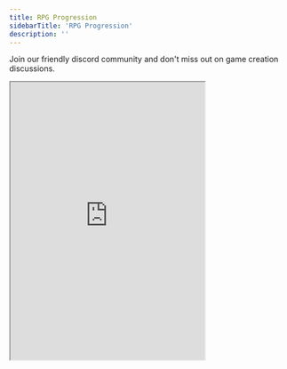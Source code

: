 ```yaml
---
title: RPG Progression
sidebarTitle: 'RPG Progression'
description: ''
---
```


Join our friendly discord community and don't miss out on game creation discussions.

<iframe
  width="350"
  height="500"
  src="https://discord.com/widget?id=844543952563863553&theme=dark"
  frameborder="30"
  allow="allow-popups allow-popups-to-escape-sandbox allow-same-origin allow-scripts"
  allowFullScreen
></iframe>
